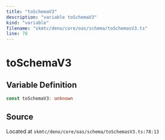 ```yaml
---
title: "toSchemaV3"
description: "variable toSchemaV3"
kind: "variable"
filename: "skmtc/deno/core/oas/schema/toSchemasV3.ts"
line: 78
---
```


# toSchemaV3

## Variable Definition

```typescript
const toSchemaV3: unknown
```

## Source

Located at `skmtc/deno/core/oas/schema/toSchemasV3.ts:78:13`
